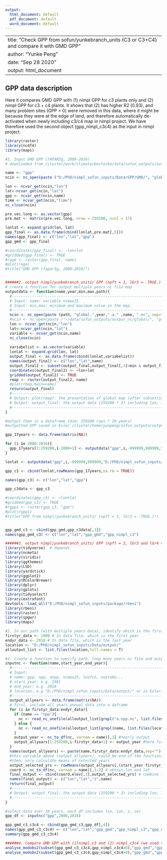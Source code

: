 ```yaml
---
output:
  html_document: default
  pdf_document: default
  word_document: default
---
```


---
title: "Check GPP from sofun/yunkebranch_units (C3 or C3+C4) and compare it with GMD GPP"
author: "Yunke Peng"
date: "Sep 28 2020"
output: html_document
---

## GPP data description

Here it compares GMD GPP with (1) nimpl GPP for c3 plants only and (2) nimpl GPP for c3 + c4 plants. It shows that (2) has higher R2 (0.93), and many problem sites (GPP = 0) were removed in this data, where it might be because they were at the edge of land, and therefore automatically de-activated when newly including c3/c4 map in nimpl project. We have therefore used the second object (gpp_nimpl_c3c4) as the input in nimpl project.


```r
library(raster)
library(ncdf4)
library(maps)

#1. Input GMD GPP (fAPAR3g, 2000-2016)
# downloaded from /cluster/work/climate/bestocke/data/sofun_outputs/output_nc_global/global_BRC_fAPAR3g_v2_2000_2016.a.gpp.nc

name <- "gpp"
ncin <- nc_open(paste ("D:/PhD/nimpl_sofun_inputs/Data/GPP/GMD/", "global_BRC_fAPAR3g_v2_2000_2016.a.gpp.nc", sep=""))

lon <- ncvar_get(ncin,"lon")
lat<-ncvar_get(ncin,"lat")
gpp <- ncvar_get(ncin,name)
time <- ncvar_get(ncin,"time")
nc_close(ncin)

pre.vec.long <- as.vector(gpp)
pre.mat <- matrix(pre.vec.long, nrow = 259200, ncol = 17)

lonlat <- expand.grid(lon, lat)
gpp_final <- as.data.frame(cbind(lonlat,pre.mat[,5]))
names(gpp_final) <- c("lon","lat","gpp")
gpp_gmd <- gpp_final

#coordinates(gpp_final) <- ~lon+lat 
#gridded(gpp_final) <- TRUE
#rage <- raster(gpp_final, name) 
#plot(rage)
#title("GMD GPP (fapar3g, 2000-2016)")


######2. output nimpl/yunkebranch_units/ GPP (npft = 1, lGr3 = .TRUE.)
# create a function for output multiple years nc file map
outputdata <- function(name,year,min,max,path){
  #-----------------------------------------------------------------------
  # Input: name: variable vcmax25
  # Input: min,max: minimum and maximum value in the map.
  #-----------------------------------------------------------------------
  ncin <- nc_open(paste (path, "global.",year,".a." ,name, ".nc", sep=""))
  #ncin <- nc_open(paste ("~/data/sofun_outputs/output_nc/global/", "global.20xx.a." ,name, ".nc", sep=""))
  lon <- ncvar_get(ncin,"lon")
  lat<-ncvar_get(ncin,"lat")
  variable <- ncvar_get(ncin,name)
  nc_close(ncin)
  
  variabelist <- as.vector(variable)
  lonlat <- expand.grid(lon, lat)
  output_final <- as.data.frame(cbind(lonlat,variabelist))
  names(output_final) <- c("lon","lat",name)
  output_final2 <- subset(output_final,output_final[,3]>min & output_final[,3]<max) # to make map easy to follow, it subset a reasonable value here.
  coordinates(output_final2) <- ~lon+lat 
  gridded(output_final2) <- TRUE
  rmap <- raster(output_final2, name) 
  #plot(rmap,main=name)
  return(output_final)
  #-----------------------------------------------------------------------
  # Output: plot(rmap): the presentation of global map (after subsetting max of data)
  # Output: output_final: the output data (259200 * 3) including lon, lat and value
  #-----------------------------------------------------------------------
}

#output them in a dataframe (dim: 259200 rows * 20 years)
#outputted GPP saved in Euler /cluster/home/yunpeng/sofun_outputs/output_nc_global

gpp_17years <- data.frame(matrix(NA))

for (i in 2000:2016){
  gpp_17years[1:259200,i-2000+1] <- outputdata("gpp",i,-999999,999999,"D:/PhD/nimpl_sofun_inputs/Data/GPP/c3/")[,3]
}

lonlat <- outputdata("gpp",i,-999999,999999,"D:/PhD/nimpl_sofun_inputs/Data/GPP/c3/")[,1:2]

gpp_c3 <- cbind(lonlat,rowMeans(gpp_17years,na.rm = TRUE))

names(gpp_c3) <- c("lon","lat","gpp")

gpp_c3data <- gpp_c3

#coordinates(gpp_c3) <- ~lon+lat 
#gridded(gpp_c3) <- TRUE
#rgpp1 <- raster(gpp_c3, "gpp") 
#plot(rgpp1)
#title("GPP from nimpl/yunkebranch_units/ (npft = 1, lGr3 = .TRUE.)")


gpp_gmd_c3 <- cbind(gpp_gmd,gpp_c3data[,3])
names(gpp_gmd_c3) <- c("lon","lat","gpp_gmd","gpp_nimpl_c3")

######3. output nimpl/yunkebranch_units/ GPP (npft = 2, lGr3 and lGr4 = .TRUE.)
library(tidyverse)  # depends
library(ncmeta)
library(viridis)
library(ggthemes)
library(LSD)
library(yardstick)
library(ggplot2)
library(RColorBrewer)
library(dplyr)
library(gplots)
library(tidyselect)
library(extrafont)
devtools::load_all("D:/PhD/nimpl_sofun_inputs/package/rbeni")
library(rbeni)
library(raster)
library(spgwr)
library(maps)

#1. In our path (with multiple years data), identify which is the first year and end year of those files
firstyr_data <- 1980 # In data file, which is the first year
endyr_data <- 2018 # In data file, which is the last year
location <- "D:/PhD/nimpl_sofun_inputs/Data/output/"
alloutput_list <- list.files(location,full.names = T)

#2. Create a function to specify path, loop many years nc file and output a dataframe (lon, lat, var).
inputnc <- function(name,start_year,end_year){
  #-----------------------------------------------------------------------
  # Input: 
  # name: gpp, npp, anpp, vcmax25, leafcn, nuptake...
  # start_year: e.g. 1981
  # end_year: e.g. 2016
  # location: e.g "D:/PhD/nimpl_sofun_inputs/Data/output/" or in Euler: "~/yunkebranch_units/outputnc/"
  #-----------------------------------------------------------------------
  output_allyears <- data.frame(matrix(NA))
  # first, include all years annual data into a daframe
  for (i in firstyr_data:endyr_data){
    if (name == "npp"){
      nc <- read_nc_onefile(alloutput_list[grepl("a.npp.nc", list.files(location,full.names = T))][i-firstyr_data+1]) #we only rely this to filter npp.nc file...
    } else {
      nc <- read_nc_onefile(alloutput_list[grepl(name, list.files(location,full.names = T))][i-firstyr_data+1]) #Input nc
    }
    output_year <- nc_to_df(nc, varnam = name)[,3] #Yearly output
    output_allyears[1:259200,i-firstyr_data+1] <- output_year #here first column represents first year of data file 's output
  }
  names(output_allyears) <- paste(name,firstyr_data:endyr_data,sep="")
  #this variable above (output_allyears), could be end of the function, which is variable at multiple years. But for our purporses, we need mean of select years
  #then, only calculate means of selected years
  output_selected_yrs <- rowMeans(output_allyears[,(start_year-firstyr_data+1):(end_year-firstyr_data+1)],na.rm = TRUE) # only calculated means based on selected start and end year (see function)
  coord <- nc_to_df(nc, varnam = name)[,1:2] # obtain lon and lat
  final_output <- cbind(coord,elev[,3],output_selected_yrs) # combine lon, lat,z with rowmeans variable
  names(final_output) <- c("lon","lat","z",name)
  return(final_output)
  #-----------------------------------------------------------------------
  # Output: output_final: the output data (259200 * 3) including lon, lat and value
  #-----------------------------------------------------------------------
}

#select data over 30 years, each df includes lon, lat, z, var
gpp_df <- inputnc("gpp",2000,2016)

gpp_gmd_c3_c3c4 <- cbind(gpp_gmd_c3,gpp_df[,4])
names(gpp_gmd_c3_c3c4) <- c("lon","lat","gpp_gmd","gpp_nimpl_c3","gpp_nimpl_c3c4")
summary(gpp_gmd_c3_c3c4)

######4. Compare GMD GPP with (1)nimpl_c3 and (2) nimpl_c3c4 (we used this in nimpl finally) 
analyse_modobs2(subset(gpp_gmd_c3_c3c4,gpp_nimpl_c3c4>0),"gpp_gmd","gpp_nimpl_c3", type = "points")
analyse_modobs2(subset(gpp_gmd_c3_c3c4,gpp_nimpl_c3c4>0),"gpp_gmd","gpp_nimpl_c3c4", type = "points")

```
